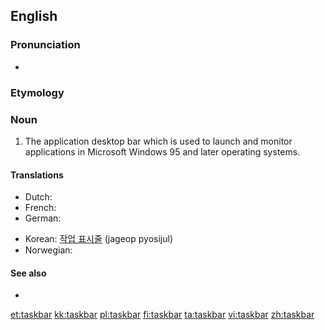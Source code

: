 ==English==

===Pronunciation===
* {{audio|en-uk-taskbar.ogg|Audio (UK)}}

===Etymology===
{{compound|task|bar}}

===Noun===
{{en-noun}}

# {{context|computing|lang=en}} The application desktop bar which is used to launch and monitor applications in Microsoft Windows 95 and later operating systems.

====Translations====
{{trans-top|taskbar}}
* Dutch: {{t|nl|taakbalk|m}}
* French: {{t+|fr|barre des tâches|f}}
* German: {{t|de|Taskleiste|f}}
{{trans-mid}}
* Korean: [[작업 표시줄]] (jageop pyosijul)
* Norwegian: {{t|no|oppgavelinje|c}}
{{trans-bottom}}

====See also====
* {{pedialite}}

[[et:taskbar]]
[[kk:taskbar]]
[[pl:taskbar]]
[[fi:taskbar]]
[[ta:taskbar]]
[[vi:taskbar]]
[[zh:taskbar]]